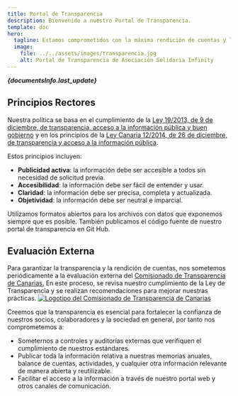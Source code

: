 ```yaml
---
title: Portal de Transparencia
description: Bienvenido a nuestro Portal de Transparencia.
template: doc
hero:
  tagline: Estamos comprometidos con la máxima rendición de cuentas y la apertura total en nuestra gestión, inspirados en los principios de buen gobierno y acceso a la información pública.
  image:
    file: ../../assets/images/transparencia.jpg
    alt: Portal de Transparencia de Asociación Solidaria Infinity
---
```



<Aside title='Última actualización'>
<strong><em>{documentsInfo.last_update}</em></strong>
</Aside>


## Principios Rectores

Nuestra política se basa en el cumplimiento de la <a href="https://www.boe.es/eli/es/l/2013/12/09/19/con" target="_blank" alt="Acceso externo a Ley 19/2013, de 9 de diciembre, de transparencia, acceso a la información pública y buen gobierno">Ley 19/2013, de 9 de diciembre, de transparencia, acceso a la información pública y buen gobierno</a> y en los principios de la <a href="https://www.boe.es/eli/es-cn/l/2014/12/26/12" target="_blank" alt="Acceso externo a Ley Canaria 12/2014, de 26 de diciembre, de transparencia y acceso a la información pública">Ley Canaria 12/2014, de 26 de diciembre, de transparencia y acceso a la información pública</a>. 

Estos principios incluyen:

- **Publicidad activa**: la información debe ser accesible a todos sin necesidad de solicitud previa.
- **Accesibilidad**: la información debe ser fácil de entender y usar.
- **Claridad**: la información debe ser precisa, completa y actualizada.
- **Objetividad**: la información debe ser neutral e imparcial.

<Aside type="tip" title="Compromiso Open Source">
Utilizamos formatos abiertos para los archivos con datos que exponemos siempre que es posible. También publicamos el código fuente de nuestro portal de transparencia en Git Hub.
</Aside>

## Evaluación Externa

Para garantizar la transparencia y la rendición de cuentas, nos sometemos periódicamente  a la evaluación externa del  <a href="https://transparenciacanarias.org/" target="_blank" alt="Acceso a la web del Comisionado de Transparencia de Canarias">Comisionado de Transparencia de Canarias.</a> En este proceso, se revisa nuestro cumplimiento de la Ley de Transparencia y se realizan recomendaciones para mejorar nuestras prácticas.
<a href="https://transparenciacanarias.org/" target="_blank" alt="Acceso a la web del Comisionado de Transparencia de Canarias">![Logotipo del Comisionado de Transparencia de Canarias](../../assets/images/comisionado-de-transparencia.png)</a>

Creemos que la transparencia es esencial para fortalecer la confianza de nuestros socios, colaboradores y la sociedad en general, por tanto nos comprometemos a:
- Someternos a controles y auditorías externas que verifiquen el cumplimiento de nuestros estándares.
- Publicar toda la información relativa a nuestras memorias anuales, balance de cuentas, actividades, y cualquier otra información relevante de manera abierta y reutilizable.
- Facilitar el acceso a la información a través de nuestro portal web y otros canales de comunicación.


<LinkCard
  title="Información Institucional"
  href="/informacion-institucional/quienes-somos/"
  description="Conoce nuestra organización."
/>


